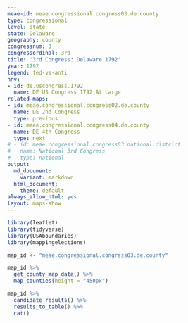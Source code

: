 ```yaml
---
meae-id: meae.congressional.congress03.de.county
type: congressional
level: state
state: Delaware
geography: county
congressnum: 3
congressordinal: 3rd
title: '3rd Congress: Delaware 1792'
year: 1792
legend: fed-vs-anti
nnv:
- id: de.uscongress.1792
  name: DE US Congress 1792 At Large
related-maps:
- id: meae.congressional.congress02.de.county
  name: DE 2nd Congress
  type: previous
- id: meae.congressional.congress04.de.county
  name: DE 4th Congress
  type: next
# - id: meae.congressional.congress03.national.district
#   name: National 3rd Congress
#   type: national
output:
  md_document:
    variant: markdown
  html_document:
    theme: default
always_allow_html: yes
layout: maps-show
---
```


```r
library(leaflet)
library(tidyverse)
library(USAboundaries)
library(mappingelections)

map_id <- "meae.congressional.congress03.de.county"
```

<div class="map">

```r
map_id %>%
  get_county_map_data() %>%
  map_counties(height = "450px")
```

</div>

<div class="results-table">

```r
map_id %>%
  candidate_results() %>%
  results_to_table() %>%
  cat()
```

</div>
